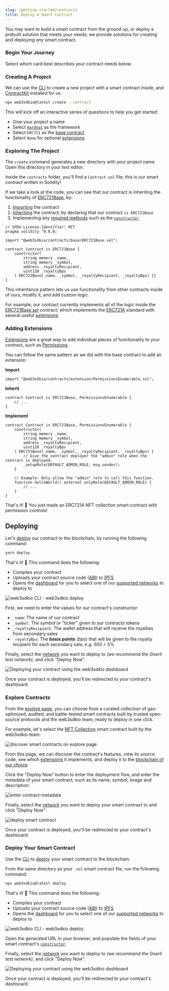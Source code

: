 ```yaml
---
slug: /getting-started/contracts
title: Deploy A Smart Contract
---
```



You may want to build a smart contract from the ground up,
or deploy a prebuilt solution that meets your needs;
we provide solutions for creating and deploying _any_ smart contract.

### Begin Your Journey

Select which card best describes your contract needs below.

<BeginContractJourney />

<!-- Selects Custom Contract -->

<div id="custom-contract-section">

<h3>Creating A Project</h3>

We can use the [CLI](/cli) to create a new project with a smart contract inside,
and [ContractKit](/contractkit) installed for us.

```bash
npx web3sdkio@latest create --contract
```

This will kick off an interactive series of questions to help you get started:

- Give your project a name
- Select [`Hardhat`](https://hardhat.org/) as the framework
- Select `ERC721` as the [base contract](/contractkit/base-contracts/erc-721/erc721base)
- Select `None` for optional [extensions](/contractkit/extensions)

<h3 style={{ marginTop: 48 }}>Exploring The Project</h3>

The `create` command generates a new directory with your project name.
Open this directory in your text editor.

Inside the `contracts` folder, you'll find a `Contract.sol` file; this is our smart contract written in Solidity!

If we take a look at the code, you can see that our contract is inheriting the functionality of [ERC721Base](/contractkit/base-contracts/erc-721/erc721base),
by:

1. [Importing](https://solidity-by-example.org/import/) the contract
2. [Inheriting](https://docs.soliditylang.org/en/v0.8.17/contracts.html#inheritance) the contract; by declaring that our contract `is ERC721Base`
3. Implementing any [required methods](/contractkit/base-contracts/erc-721/erc721base#implementing-the-contract) such as the [`constructor`](https://docs.soliditylang.org/en/v0.8.17/contracts.html#constructors).

```solidity title="contracts/Contract.sol"
// SPDX-License-Identifier: MIT
pragma solidity ^0.8.0;

import "@web3sdkio/contracts/base/ERC721Base.sol";

contract Contract is ERC721Base {
    constructor(
        string memory _name,
        string memory _symbol,
        address _royaltyRecipient,
        uint128 _royaltyBps
    ) ERC721Base(_name, _symbol, _royaltyRecipient, _royaltyBps) {}
}
```

This inheritance pattern lets us use functionality from other contracts inside of ours, modify it, and add custom logic.

For example, our contract currently implements all of the logic inside
the [ERC721Base.sol](https://github.com/web3sdkio/contracts/blob/main/contracts/base/ERC721Base.sol) contract; which
implements the [ERC721A](https://github.com/web3sdkio/contracts/blob/main/contracts/eip/ERC721A.sol) standard with several useful [extensions](/contractkit/extensions).

<h3 style={{ marginTop: 48 }}>Adding Extensions</h3>

[Extensions](/contractkit/extensions) are a great way to add individual pieces of
functionality to your contract, such as [Permissions](/contractkit/extension-contracts/permissions).

You can follow the same pattern as we did with the base contract to add an extension:

**Import**

```solidity
import "@web3sdkio/contracts/extension/PermissionsEnumerable.sol";
```

**Inherit**

```solidity
contract Contract is ERC721Base, PermissionsEnumerable {
    // ...
}
```

**Implement**

```solidity
contract Contract is ERC721Base, PermissionsEnumerable {
    constructor(
        string memory _name,
        string memory _symbol,
        address _royaltyRecipient,
        uint128 _royaltyBps
    ) ERC721Base(_name, _symbol, _royaltyRecipient, _royaltyBps) {
        // Give the contract deployer the "admin" role when the contract is deployed.
        _setupRole(DEFAULT_ADMIN_ROLE, msg.sender);
    }

    // Example: Only allow the "admin" role to call this function.
    function helloWorld() external onlyRole(DEFAULT_ADMIN_ROLE) {
        // ...
    }
}
```

That's it! 🥳 You just made an ERC721A NFT collection smart contract with permission controls!

<h2 style={{ marginTop: 64 }}>Deploying</h2>

Let's [deploy](/deploy) our contract to the blockchain, by running the following command:

```bash
yarn deploy
```

That's it! 🥳 This command does the following:

- Compiles your contract
- Uploads your contract source code ([ABI](https://docs.soliditylang.org/en/v0.8.17/abi-spec.html)) to
  [IPFS](https://docs.ipfs.tech/concepts/what-is-ipfs/)
- Opens the [dashboard](/dashboard) for you to select one of our
  [supported networks](https://blog.web3sdk.io/guides/which-network-should-you-use/) to deploy to

![web3sdkio CLI - web3sdkio deploy](./assets/2.png)

First, we need to enter the values for our contract's constructor:

- `_name`: The name of our contract
- `_symbol`: The symbol or "ticker" given to our contracts tokens
- `_royaltyRecipient`: The wallet address that will receive the royalties from secondary sales
- `_royaltyBps`: The **basis points** (_bps_) that will be given to the royalty recipient for each secondary sale, e.g. 500 = 5%

Finally, select the [network](https://blog.web3sdk.io/guides/which-network-should-you-use/)
you want to deploy to _(we recommend the Goerli test network)_, and click "Deploy Now".

![Deploying your contract using the web3sdkio dashboard](./assets/3.png)

Once your contract is deployed, you'll be redirected to your contract's dashboard:

<div className="row" style={{ marginBottom: 16 }}>
  <div className="col col--12" style={{ padding: 8, paddingBottom: 0 }}>
    <QuickstartCard
      name="Next Up: Welcome to Your Contract Dashboard"
      link="/getting-started/dashboard"
      image="/assets/product/dashboard.png"
    />
  </div>
</div>

</div>

<!-- Selects Prebuilt Contract -->

<div id="prebuilt-contract-section">

<h3>Explore Contracts</h3>

From the [explore page](https://web3sdk.io/explore), you can choose from
a curated collection of gas-optimized, audited, and
battle-tested smart contracts built by trusted open-source protocols and the web3sdkio team;
ready to deploy in one click.

For example, let's select the [NFT Collection](https://web3sdk.io/web3sdkio.eth/TokenERC721)
smart contract built by the web3sdkio team:

![discover smart contracts on explore page](./assets/18.png)

From this page, we can discover the contract's features,
view its source code, see which [extensions](https://portal.web3sdk.io/contractkit/extensions) it implements,
and deploy it to the [blockchain of our choice](https://blog.web3sdk.io/guides/which-network-should-you-use/).

Click the "Deploy Now" button to enter the deployment flow, and
enter the metadata of your smart contract; such as its name, symbol, image and description:

![enter contract-metadata](./assets/enter-contract-metadata.png)

Finally, select the [network](https://blog.web3sdk.io/guides/which-network-should-you-use/) you want to deploy your
smart contract to and click "Deploy Now":

![deploy smart contract](./assets/deploy-button-prebuilt.png)

Once your contract is deployed, you'll be redirected to your contract's dashboard:

<div className="row" style={{ marginBottom: 16 }}>
  <div className="col col--12" style={{ padding: 8, paddingBottom: 0 }}>
    <QuickstartCard
      name="Next Up: Welcome to Your Contract Dashboard"
      link="/getting-started/dashboard"
      image="/assets/product/dashboard.png"
    />
  </div>
</div>
</div>

<!-- Selects Deploy Existing -->

<div id="deploy-contract-section">

<h3>Deploy Your Smart Contract</h3>

Use the [CLI](/cli) to [deploy](/deploy) your smart contract to the blockchain.

From the same directory as your `.sol` smart contract file, run the following command:

```bash
npx web3sdkio@latest deploy
```

That's it! 🥳 This command does the following:

- Compiles your contract
- Uploads your contract source code ([ABI](https://docs.soliditylang.org/en/v0.8.17/abi-spec.html)) to
  [IPFS](https://docs.ipfs.tech/concepts/what-is-ipfs/)
- Opens the [dashboard](/dashboard) for you to select one of our
  [supported networks](https://blog.web3sdk.io/guides/which-network-should-you-use/) to deploy to

![web3sdkio CLI - web3sdkio deploy](./assets/2.png)

Open the generated URL in your browser, and populate the fields of
your smart contract's [`constructor`](https://docs.soliditylang.org/en/v0.8.17/contracts.html#constructors).

Finally, select the [network](https://blog.web3sdk.io/guides/which-network-should-you-use/)
you want to deploy to _(we recommend the Goerli test network)_, and click "Deploy Now".

![Deploying your contract using the web3sdkio dashboard](./assets/3.png)

Once your contract is deployed, you'll be redirected to your contract's dashboard:

<div className="row" style={{ marginBottom: 16 }}>
  <div className="col col--12" style={{ padding: 8, paddingBottom: 0 }}>
    <QuickstartCard
      name="Next Up: Welcome to Your Contract Dashboard"
      link="/getting-started/dashboard"
      image="/assets/product/dashboard.png"
    />
  </div>
</div>
</div>
